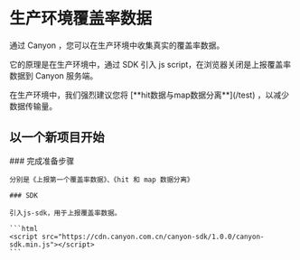 # 生产环境覆盖率数据

通过 Canyon ，您可以在生产环境中收集真实的覆盖率数据。

它的原理是在生产环境中，通过 SDK 引入 js script，在浏览器关闭是上报覆盖率数据到 Canyon 服务端。


<Callout emoji="👾">
  在生产环境中，我们强烈建议您将 [**hit数据与map数据分离**](/test) ，以减少数据传输量。
</Callout>

## 以一个新项目开始

  <Steps>
    ### 完成准备步骤

    分别是《上报第一个覆盖率数据》、《hit 和 map 数据分离》

    ### SDK

    引入js-sdk，用于上报覆盖率数据。

    ```html
    <script src="https://cdn.canyon.com.cn/canyon-sdk/1.0.0/canyon-sdk.min.js"></script>
    ```

  </Steps>

